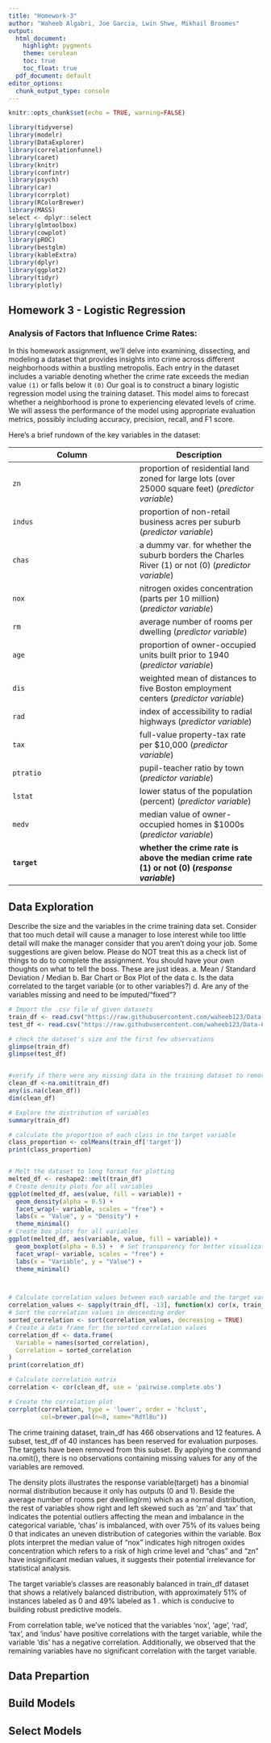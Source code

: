 ```yaml
---
title: "Homework-3"
author: "Waheeb Algabri, Joe Garcia, Lwin Shwe, Mikhail Broomes"
output:
  html_document:
    highlight: pygments
    theme: cerulean
    toc: true
    toc_float: true
  pdf_document: default
editor_options: 
  chunk_output_type: console
---
```

```r
knitr::opts_chunk$set(echo = TRUE, warning=FALSE)

library(tidyverse)
library(modelr)
library(DataExplorer)
library(correlationfunnel)
library(caret)
library(knitr)
library(confintr)
library(psych)
library(car)
library(corrplot)
library(RColorBrewer)
library(MASS)
select <- dplyr::select
library(glmtoolbox)
library(cowplot)
library(pROC)
library(bestglm)
library(kableExtra)
library(dplyr)
library(ggplot2)
library(tidyr)
library(plotly)

```


## Homework 3 - Logistic Regression

### Analysis of Factors that Influence Crime Rates:

In this homework assignment, we'll delve into examining, dissecting, and modeling a dataset that provides insights into crime across different neighborhoods within a bustling metropolis. Each entry in the dataset includes a variable denoting whether the crime rate exceeds the median value `(1)` or falls below it `(0)`
Our goal is to construct a binary logistic regression model using the training dataset. This model aims to forecast whether a neighborhood is prone to experiencing elevated levels of crime.
We will assess the performance of the model using appropriate evaluation metrics, possibly including accuracy, precision, recall, and F1 score.

Here's a brief rundown of the key variables in the dataset:

|Column|Description|
|--|--|
|`zn`|proportion of residential land zoned for large lots (over 25000 square feet) (*predictor variable*)|
|`indus`|proportion of non-retail business acres per suburb (*predictor variable*)|
|`chas`|a dummy var. for whether the suburb borders the Charles River (1) or not (0) (*predictor variable*)|
|`nox`|nitrogen oxides concentration (parts per 10 million) (*predictor variable*)|
|`rm`|average number of rooms per dwelling (*predictor variable*)|
|`age`|proportion of owner-occupied units built prior to 1940 (*predictor variable*)
|`dis`|weighted mean of distances to five Boston employment centers (*predictor variable*)
|`rad`|index of accessibility to radial highways (*predictor variable*)|
|`tax`|full-value property-tax rate per $10,000 (*predictor variable*)|
|`ptratio`|pupil-teacher ratio by town (*predictor variable*)|
|`lstat`|lower status of the population (percent) (*predictor variable*)|
|`medv`|median value of owner-occupied homes in $1000s (*predictor variable*)|
|**`target`**|**whether the crime rate is above the median crime rate (1) or not (0) (*response variable*)**|


## Data Exploration

Describe the size and the variables in the crime training data set. Consider that too much detail will cause a manager to lose interest while too little detail will make the manager consider that you aren't doing your job. Some suggestions are given below. Please do NOT treat this as a check list of things to do to complete the assignment. You should have your own thoughts on what to tell the boss. These are just ideas.
a. Mean / Standard Deviation / Median
b. Bar Chart or Box Plot of the data
c. Is the data correlated to the target variable (or to other variables?)
d. Are any of the variables missing and need to be imputed/"fixed"?

```r
# Import the .csv file of given datasets
train_df <- read.csv("https://raw.githubusercontent.com/waheeb123/Data-621/main/Homeworks/Homework-3/crime-training-data")
test_df <- read.csv("https://raw.githubusercontent.com/waheeb123/Data-621/main/Homeworks/Homework-3/crime-evaluation-data")

# check the dataset's size and the first few observations
glimpse(train_df)
glimpse(test_df)


#verify if there were any missing data in the training dataset to remove them
clean_df <-na.omit(train_df)
any(is.na(clean_df))
dim(clean_df)

# Explore the distribution of variables
summary(train_df)

# calculate the proportion of each class in the target variable
class_proportion <- colMeans(train_df['target'])
print(class_proportion)


# Melt the dataset to long format for plotting
melted_df <- reshape2::melt(train_df)
# Create density plots for all variables
ggplot(melted_df, aes(value, fill = variable)) +
  geom_density(alpha = 0.5) +
  facet_wrap(~ variable, scales = "free") +
  labs(x = "Value", y = "Density") +
  theme_minimal()
# Create box plots for all variables
ggplot(melted_df, aes(variable, value, fill = variable)) +
  geom_boxplot(alpha = 0.5) +  # Set transparency for better visualization
  facet_wrap(~ variable, scales = "free") +
  labs(x = "Variable", y = "Value") +
  theme_minimal()



# Calculate correlation values between each variable and the target variable
correlation_values <- sapply(train_df[, -13], function(x) cor(x, train_df$target))
# Sort the correlation values in descending order
sorted_correlation <- sort(correlation_values, decreasing = TRUE)
# Create a data frame for the sorted correlation values
correlation_df <- data.frame(
  Variable = names(sorted_correlation),
  Correlation = sorted_correlation
)
print(correlation_df)

# Calculate correlation matrix
correlation <- cor(clean_df, use = 'pairwise.complete.obs')

# Create the correlation plot
corrplot(correlation, type = 'lower', order = 'hclust',
         col=brewer.pal(n=8, name="RdYlBu"))


```


The crime training dataset, train_df has 466 observations and 12 features. A subset, test_df of 40 instances has been reserved for evaluation purposes. The targets have been removed from this subset. By applying the command na.omit(), there is no observations containing missing values for any of the variables are removed.

The density plots illustrates the response variable(target) has a binomial normal distribution because it only has outputs (0 and 1). Beside the average number of rooms per dwelling(rm) which as a normal distribution, the rest of variables show right and left skewed such as 'zn' and 'tax' that indicates the potential outliers affecting the mean and imbalance in the categorical variable, 'chas ' is imbalanced, with over 75% of its values being 0 that indicates an uneven distribution of categories within the variable.
Box plots interpret the median value of "nox" indicates high nitrogen oxides concentration which refers to a risk of high crime level and "chas" and "zn" have insignificant median values, it suggests their potential irrelevance for statistical analysis.

The target variable's classes are reasonably balanced in train_df dataset that shows a relatively balanced distribution, with approximately 51% of instances labeled as 0 and 49% labeled as 1 . which is conducive to building robust predictive models.

From correlation table, we've noticed that the variables ‘nox’, ‘age’, ‘rad’, ‘tax’, and ‘indus’ have positive correlations with the target variable, while the variable ‘dis’ has a negative correlation. Additionally, we observed that the remaining variables have no significant correlation with the target variable.


 



## Data Prepartion



## Build Models


## Select Models










